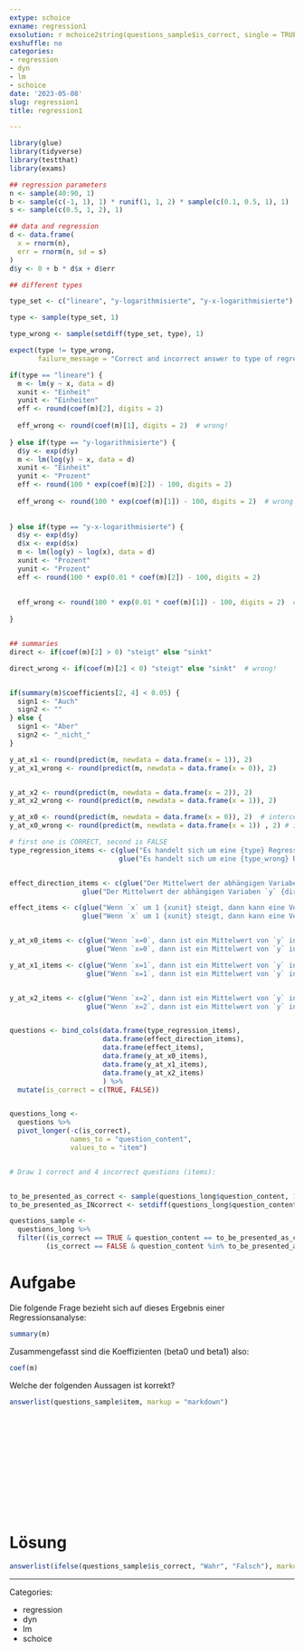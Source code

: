 ```yaml
---
extype: schoice
exname: regression1
exsolution: r mchoice2string(questions_sample$is_correct, single = TRUE)
exshuffle: no
categories:
- regression
- dyn
- lm
- schoice
date: '2023-05-08'
slug: regression1
title: regression1

---
```



<!-- This question is based on `essayreg.Rmd`, provided by the r-exams team. -->





```r
library(glue)
library(tidyverse)
library(testthat)
library(exams)
```





```r
## regression parameters
n <- sample(40:90, 1)
b <- sample(c(-1, 1), 1) * runif(1, 1, 2) * sample(c(0.1, 0.5, 1), 1)
s <- sample(c(0.5, 1, 2), 1)

## data and regression
d <- data.frame(
  x = rnorm(n),
  err = rnorm(n, sd = s)
)
d$y <- 0 + b * d$x + d$err

## different types

type_set <- c("lineare", "y-logarithmisierte", "y-x-logarithmisierte")

type <- sample(type_set, 1)

type_wrong <- sample(setdiff(type_set, type), 1)

expect(type != type_wrong, 
       failure_message = "Correct and incorrect answer to type of regression must differ!")

if(type == "lineare") {
  m <- lm(y ~ x, data = d)
  xunit <- "Einheit" 
  yunit <- "Einheiten"
  eff <- round(coef(m)[2], digits = 2)
  
  eff_wrong <- round(coef(m)[1], digits = 2)  # wrong!
  
} else if(type == "y-logarithmisierte") {
  d$y <- exp(d$y)
  m <- lm(log(y) ~ x, data = d)
  xunit <- "Einheit" 
  yunit <- "Prozent"
  eff <- round(100 * exp(coef(m)[2]) - 100, digits = 2)
  
  eff_wrong <- round(100 * exp(coef(m)[1]) - 100, digits = 2)  # wrong!
  
  
} else if(type == "y-x-logarithmisierte") {
  d$y <- exp(d$y)
  d$x <- exp(d$x)
  m <- lm(log(y) ~ log(x), data = d)
  xunit <- "Prozent" 
  yunit <- "Prozent"
  eff <- round(100 * exp(0.01 * coef(m)[2]) - 100, digits = 2)
  
  
  eff_wrong <- round(100 * exp(0.01 * coef(m)[1]) - 100, digits = 2)  # wrong!
  
}


## summaries
direct <- if(coef(m)[2] > 0) "steigt" else "sinkt"

direct_wrong <- if(coef(m)[2] < 0) "steigt" else "sinkt"  # wrong!


if(summary(m)$coefficients[2, 4] < 0.05) {
  sign1 <- "Auch"
  sign2 <- ""
} else {
  sign1 <- "Aber"
  sign2 <- "_nicht_"
}

y_at_x1 <- round(predict(m, newdata = data.frame(x = 1)), 2)
y_at_x1_wrong <- round(predict(m, newdata = data.frame(x = 0)), 2)


y_at_x2 <- round(predict(m, newdata = data.frame(x = 2)), 2)
y_at_x2_wrong <- round(predict(m, newdata = data.frame(x = 1)), 2)

y_at_x0 <- round(predict(m, newdata = data.frame(x = 0)), 2)  # intercept
y_at_x0_wrong <- round(predict(m, newdata = data.frame(x = 1)) , 2) # intercept
```






```r

# first one is CORRECT, second is FALSE
type_regression_items <- c(glue("Es handelt sich um eine {type} Regression."),
                           glue("Es handelt sich um eine {type_wrong} Regression."))


effect_direction_items <- c(glue("Der Mittelwert der abhängigen Variaben `y` {direct} mit zunehmenden `x`."),
                  glue("Der Mittelwert der abhängigen Variaben `y` {direct_wrong} mit zunehmenden `x`."))

effect_items <- c(glue("Wenn `x` um 1 {xunit} steigt, dann kann eine Veränderung um etwa {eff} {yunit} in `y` erwartet werden."),
                  glue("Wenn `x` um 1 {xunit} steigt, dann kann eine Veränderung um etwa {eff_wrong} {yunit} in `y` erwartet werden."))


y_at_x0_items <- c(glue("Wenn `x=0`, dann ist ein Mittelwert von `y` in Höhe von etwa {y_at_x0} zu erwarten."),
                   glue("Wenn `x=0`, dann ist ein Mittelwert von `y` in Höhe von etwa {y_at_x0_wrong} zu erwarten."))

y_at_x1_items <- c(glue("Wenn `x=1`, dann ist ein Mittelwert von `y` in Höhe von ca. {y_at_x1} zu erwarten."),
                   glue("Wenn `x=1`, dann ist ein Mittelwert von `y` in Höhe von ca. {y_at_x1_wrong} zu erwarten."))


y_at_x2_items <- c(glue("Wenn `x=2`, dann ist ein Mittelwert von `y` in Höhe von ca. {y_at_x2} zu erwarten."),
                   glue("Wenn `x=2`, dann ist ein Mittelwert von `y` in Höhe von ca. {y_at_x2_wrong} zu erwarten."))


questions <- bind_cols(data.frame(type_regression_items),
                       data.frame(effect_direction_items),
                       data.frame(effect_items),
                       data.frame(y_at_x0_items),
                       data.frame(y_at_x1_items),
                       data.frame(y_at_x2_items)
                       ) %>% 
  mutate(is_correct = c(TRUE, FALSE))


questions_long <- 
  questions %>% 
  pivot_longer(-c(is_correct),
               names_to = "question_content",
               values_to = "item")


# Draw 1 correct and 4 incorrect questions (items):


to_be_presented_as_correct <- sample(questions_long$question_content, 1)
to_be_presented_as_INcorrect <- setdiff(questions_long$question_content, to_be_presented_as_correct) %>% sample(size = 4)

questions_sample <-
  questions_long %>% 
  filter((is_correct == TRUE & question_content == to_be_presented_as_correct) |
         (is_correct == FALSE & question_content %in% to_be_presented_as_INcorrect))

```








# Aufgabe


Die folgende Frage bezieht sich auf dieses Ergebnis einer Regressionsanalyse:

```r
summary(m)
```


Zusammengefasst sind die Koeffizienten (beta0 und beta1) also:


```r
coef(m)
```







Welche der folgenden Aussagen ist korrekt?



```r
answerlist(questions_sample$item, markup = "markdown")
```




</br>
</br>
</br>
</br>
</br>
</br>
</br>
</br>
</br>
</br>

# Lösung

```r
answerlist(ifelse(questions_sample$is_correct, "Wahr", "Falsch"), markup = "markdown")
```







---

Categories: 

- regression
- dyn
- lm
- schoice

